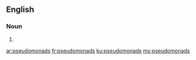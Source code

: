 ==English==

===Noun===
{{head|en}}

# {{plural of|pseudomonad}}

[[ar:pseudomonads]]
[[fr:pseudomonads]]
[[ku:pseudomonads]]
[[my:pseudomonads]]
